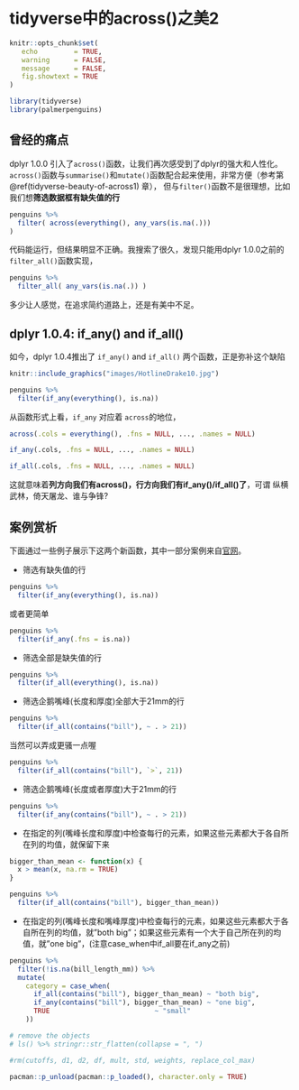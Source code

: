 # tidyverse中的across()之美2 {#tidyverse-beauty-of-across2}

```r
knitr::opts_chunk$set(
   echo         = TRUE, 
   warning      = FALSE, 
   message      = FALSE,
   fig.showtext = TRUE
)
```

```r
library(tidyverse)
library(palmerpenguins)
```


## 曾经的痛点

dplyr 1.0.0 引入了`across()`函数，让我们再次感受到了dplyr的强大和人性化。
`across()`函数与`summarise()`和`mutate()`函数配合起来使用，非常方便（参考第 \@ref(tidyverse-beauty-of-across1) 章），
但与`filter()`函数不是很理想，比如我们想**筛选数据框有缺失值的行**

```r
penguins %>% 
  filter( across(everything(), any_vars(is.na(.)))
)
```

代码能运行，但结果明显不正确。我搜索了很久，发现只能用dplyr 1.0.0之前的`filter_all()`函数实现， 

```r
penguins %>% 
  filter_all( any_vars(is.na(.)) )
```

多少让人感觉，在追求简约道路上，还是有美中不足。



## dplyr 1.0.4: if_any() and if_all()

如今，dplyr 1.0.4推出了 `if_any()` and `if_all()` 两个函数，正是弥补这个缺陷


```r
knitr::include_graphics("images/HotlineDrake10.jpg")
```


```r
penguins %>% 
  filter(if_any(everything(), is.na))
```



从函数形式上看，`if_any` 对应着 `across`的地位，

```r
across(.cols = everything(), .fns = NULL, ..., .names = NULL)

if_any(.cols, .fns = NULL, ..., .names = NULL)

if_all(.cols, .fns = NULL, ..., .names = NULL)
```


这就意味着**列方向我们有across()，行方向我们有if_any()/if_all()了**，可谓 纵横武林，倚天屠龙、谁与争锋?


## 案例赏析

下面通过一些例子展示下这两个新函数，其中一部分案例来自[官网](https://www.tidyverse.org/blog/2021/02/dplyr-1-0-4-if-any/)。


- 筛选有缺失值的行
```r
penguins %>% 
  filter(if_any(everything(), is.na))
```

或者更简单
```r
penguins %>% 
  filter(if_any(.fns = is.na))
```


- 筛选全部是缺失值的行
```r
penguins %>% 
  filter(if_all(everything(), is.na))
```





- 筛选企鹅嘴峰(长度和厚度)全部大于21mm的行
```r
penguins %>% 
  filter(if_all(contains("bill"), ~ . > 21))
```


当然可以弄成更骚一点喔
```r
penguins %>% 
  filter(if_all(contains("bill"), `>`, 21))
```


- 筛选企鹅嘴峰(长度或者厚度)大于21mm的行
```r
penguins %>% 
  filter(if_any(contains("bill"), ~ . > 21))
```






- 在指定的列(嘴峰长度和厚度)中检查每行的元素，如果这些元素都大于各自所在列的均值，就保留下来
```r
bigger_than_mean <- function(x) {
  x > mean(x, na.rm = TRUE)
}

penguins %>% 
  filter(if_all(contains("bill"), bigger_than_mean))
```


- 在指定的列(嘴峰长度和嘴峰厚度)中检查每行的元素，如果这些元素都大于各自所在列的均值，就"both big"；如果这些元素有一个大于自己所在列的均值，就"one big"，(注意case_when中if_all要在if_any之前)

```r
penguins %>% 
  filter(!is.na(bill_length_mm)) %>% 
  mutate(
    category = case_when(
      if_all(contains("bill"), bigger_than_mean) ~ "both big", 
      if_any(contains("bill"), bigger_than_mean) ~ "one big", 
      TRUE                          ~ "small"
    ))
```





```r
# remove the objects
# ls() %>% stringr::str_flatten(collapse = ", ")

#rm(cutoffs, d1, d2, df, mult, std, weights, replace_col_max)
```



```r
pacman::p_unload(pacman::p_loaded(), character.only = TRUE)
```




